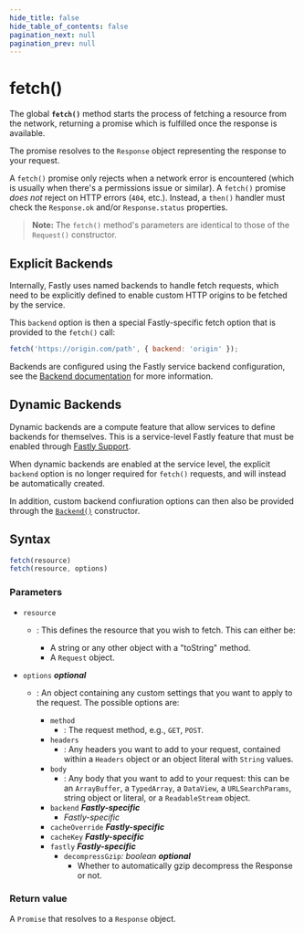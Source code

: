 ```yaml
---
hide_title: false
hide_table_of_contents: false
pagination_next: null
pagination_prev: null
---
```

# fetch()

The global **`fetch()`** method starts the process of fetching a
resource from the network, returning a promise which is fulfilled once the response is
available.

The promise resolves to the `Response` object
representing the response to your request.

A `fetch()` promise only rejects when a
network error is encountered (which is usually when there's a permissions issue or
similar). A `fetch()` promise _does
not_ reject on HTTP errors (`404`, etc.). Instead, a
`then()` handler must check the `Response.ok` and/or
`Response.status` properties.

> **Note:** The `fetch()` method's parameters are identical to
> those of the `Request()` constructor.

## Explicit Backends

Internally, Fastly uses named backends to handle fetch requests, which need to be explicitly defined to enable custom HTTP origins to be fetched by the service.

This `backend` option is then a special Fastly-specific fetch option that is provided to the `fetch()` call:

```js
fetch('https://origin.com/path', { backend: 'origin' });
```

Backends are configured using the Fastly service backend configuration, see the [Backend documentation](https://developer.fastly.com/reference/api/services/backend/) for more information.

## Dynamic Backends

Dynamic backends are a compute feature that allow services to define backends for themselves. This is a service-level Fastly feature that must be enabled through [Fastly Support](https://support.fastly.com/hc/en-us/requests/new?ticket_form_id=360000269711).

When dynamic backends are enabled at the service level, the explicit `backend` option is no longer required for `fetch()` requests, and will instead be automatically created.

In addition, custom backend confiuration options can then also be provided through the [`Backend()`](../fastly:backend/Backend/Backend.mdx) constructor.

## Syntax

```js
fetch(resource)
fetch(resource, options)
```

### Parameters

- `resource`

  - : This defines the resource that you wish to fetch. This can either be:

    - A string or any other object with a "toString" method.
    - A `Request` object.

- `options` _**optional**_

  - : An object containing any custom settings that you want to apply to the request. The
    possible options are:

    - `method`
      - : The request method, e.g., `GET`, `POST`.
    - `headers`
      - : Any headers you want to add to your request, contained within a
        `Headers` object or an object literal with `String`
        values.
    - `body`
      - : Any body that you want to add to your request: this can be an `ArrayBuffer`, a `TypedArray`, a `DataView`, a `URLSearchParams`, string object or literal, or a `ReadableStream` object.
    - `backend` _**Fastly-specific**_
      - *Fastly-specific*
    - `cacheOverride` _**Fastly-specific**_
    - `cacheKey` _**Fastly-specific**_
    - `fastly` _**Fastly-specific**_
      - `decompressGzip`_: boolean_ _**optional**_
        - Whether to automatically gzip decompress the Response or not.

### Return value

A `Promise` that resolves to a `Response` object.

